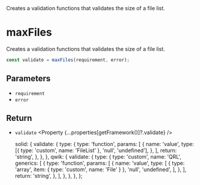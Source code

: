 
<Title>maxFiles</Title>
<Description>
  Creates a validation functions that validates the size of a file list.
</Description>

# maxFiles

Creates a validation functions that validates the size of a file list.

```ts
const validate = maxFiles(requirement, error);
```

## Parameters

- `requirement` <Property type="number" />
- `error` <Property type="string" />

## Return

- `validate` <Property {...properties[getFramework()]?.validate} />

  solid: {
    validate: {
      type: {
        type: 'function',
        params: [
          {
            name: 'value',
            type: [{ type: 'custom', name: 'FileList' }, 'null', 'undefined'],
          },
        ],
        return: 'string',
      },
    },
  },
  qwik: {
    validate: {
      type: {
        type: 'custom',
        name: 'QRL',
        generics: [
          {
            type: 'function',
            params: [
              {
                name: 'value',
                type: [
                  { type: 'array', item: { type: 'custom', name: 'File' } },
                  'null',
                  'undefined',
                ],
              },
            ],
            return: 'string',
          },
        ],
      },
    },
  },
};
